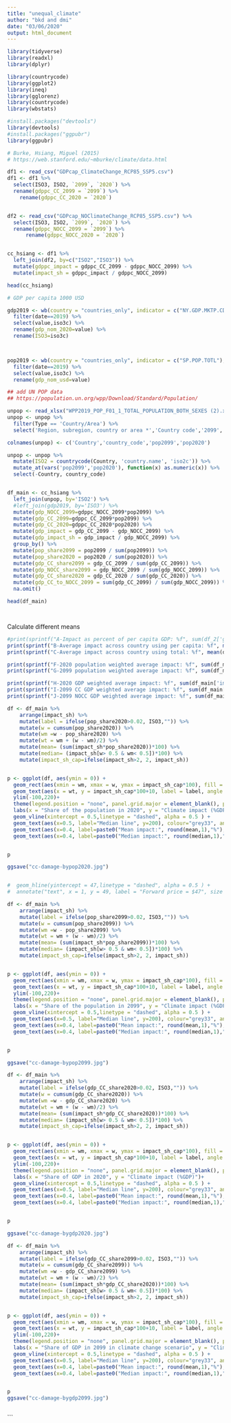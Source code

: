 ```yaml
---
title: "unequal_climate"
author: "bkd and dmi"
date: "03/06/2020"
output: html_document
---
```


```r
library(tidyverse)
library(readxl)
library(dplyr)

library(countrycode)
library(ggplot2)
library(ineq)
library(gglorenz)
library(countrycode)
library(wbstats)

#install.packages("devtools")
library(devtools)
#install.packages("ggpubr")
library(ggpubr)
```

```r
# Burke, Hsiang, Miguel (2015)
# https://web.stanford.edu/~mburke/climate/data.html

df1 <- read_csv("GDPcap_ClimateChange_RCP85_SSP5.csv")
df1 <- df1 %>%
  select(ISO3, ISO2, `2099`, `2020`) %>%
  rename(gdppc_CC_2099 = `2099`) %>% 
    rename(gdppc_CC_2020 = `2020`) 


df2 <- read_csv("GDPcap_NOClimateChange_RCP85_SSP5.csv") %>%
  select(ISO3, ISO2, `2099`, `2020`) %>%
  rename(gdppc_NOCC_2099 = `2099`) %>% 
      rename(gdppc_NOCC_2020 = `2020`) 


cc_hsiang <- df1 %>%
  left_join(df2, by=c("ISO2","ISO3")) %>%
  mutate(gdppc_impact = gdppc_CC_2099 - gdppc_NOCC_2099) %>%
  mutate(impact_sh = gdppc_impact / gdppc_NOCC_2099)

head(cc_hsiang)

# GDP per capita 1000 USD
```



```r



gdp2019 <- wb(country = "countries_only", indicator = c("NY.GDP.MKTP.CD"), mrv = 20, gapfill = TRUE) %>% 
  filter(date==2019) %>% 
  select(value,iso3c) %>% 
  rename(gdp_nom_2020=value) %>% 
  rename(ISO3=iso3c) 



pop2019 <- wb(country = "countries_only", indicator = c("SP.POP.TOTL"), mrv = 20, gapfill = TRUE) %>% 
  filter(date==2019) %>% 
  select(value,iso3c) %>% 
  rename(gdp_nom_usd=value) 

```

```r
## add UN POP data
## https://population.un.org/wpp/Download/Standard/Population/

unpop <- read_xlsx("WPP2019_POP_F01_1_TOTAL_POPULATION_BOTH_SEXES (2).xlsx", sheet="MEDIUM VARIANT", skip=16)
unpop <- unpop %>%
  filter(Type == 'Country/Area') %>%
  select('Region, subregion, country or area *','Country code','2099','2020')

colnames(unpop) <- c('Country','country_code','pop2099','pop2020')

unpop <- unpop %>%
  mutate(ISO2 = countrycode(Country, 'country.name', 'iso2c')) %>% 
  mutate_at(vars('pop2099','pop2020'), function(x) as.numeric(x)) %>%
  select(-Country, country_code)



```

```r



df_main <- cc_hsiang %>%
  left_join(unpop, by='ISO2') %>%
  #left_join(gdp2019, by='ISO3') %>%
  mutate(gdp_NOCC_2099=gdppc_NOCC_2099*pop2099) %>% 
  mutate(gdp_CC_2099=gdppc_CC_2099*pop2099) %>% 
  mutate(gdp_CC_2020=gdppc_CC_2020*pop2020) %>% 
  mutate(gdp_impact = gdp_CC_2099 - gdp_NOCC_2099) %>%
  mutate(gdp_impact_sh = gdp_impact / gdp_NOCC_2099) %>%
  group_by() %>%
  mutate(pop_share2099 = pop2099 / sum(pop2099)) %>%
  mutate(pop_share2020 = pop2020 / sum(pop2020)) %>%
  mutate(gdp_CC_share2099 = gdp_CC_2099 / sum(gdp_CC_2099)) %>%
  mutate(gdp_NOCC_share2099 = gdp_NOCC_2099 / sum(gdp_NOCC_2099)) %>%
  mutate(gdp_CC_share2020 = gdp_CC_2020 / sum(gdp_CC_2020)) %>%
  mutate(gdp_CC_to_NOCC_2099 = sum(gdp_CC_2099) / sum(gdp_NOCC_2099)) %>%
  na.omit()

head(df_main)




```

Calculate different means

```r

#print(sprintf("A-Impact as percent of per capita GDP: %f", sum(df_2['gdppc_impact']) / sum(df_2['nochange2099'])))
print(sprintf("B-Average impact across country using per capita: %f", mean(df_main$impact_sh)))
print(sprintf("C-Average impact across country using total: %f", mean(df_main$gdp_impact_sh)))

print(sprintf("F-2020 population weighted average impact: %f", sum(df_main['impact_sh'] * df_main['pop_share2020'])))
print(sprintf("G-2099 population weighted average impact: %f", sum(df_main['impact_sh'] * df_main['pop_share2099'])))

print(sprintf("H-2020 GDP weighted average impact: %f", sum(df_main['impact_sh'] * df_main['gdp_CC_share2020'])))
print(sprintf("I-2099 CC GDP weighted average impact: %f", sum(df_main['impact_sh'] * df_main['gdp_CC_share2099'])))
print(sprintf("J-2099 NOCC GDP weighted average impact: %f", sum(df_main['impact_sh'] * df_main['gdp_NOCC_share2099'])))


```

```r

df <- df_main %>% 
    arrange(impact_sh) %>% 
    mutate(label = ifelse(pop_share2020>0.02, ISO3,"")) %>% 
    mutate(w = cumsum(pop_share2020)) %>% 
    mutate(wm =w - pop_share2020) %>% 
    mutate(wt = wm + (w - wm)/2) %>% 
    mutate(mean= (sum(impact_sh*pop_share2020))*100) %>% 
    mutate(median= (impact_sh[w> 0.5 & wm< 0.5])*100) %>% 
    mutate(impact_sh_cap=ifelse(impact_sh>2, 2, impact_sh))


p <- ggplot(df, aes(ymin = 0)) +
  geom_rect(aes(xmin = wm, xmax = w, ymax = impact_sh_cap*100), fill = "white", colour = "black") +
  geom_text(aes(x = wt, y = impact_sh_cap*100+10, label = label, angle = 90 ), size = 3, hjust = 0) +
  ylim(-100,220)+
  theme(legend.position = "none", panel.grid.major = element_blank(), panel.grid.minor = element_blank()) +
  labs(x = "Share of the population in 2020", y = "Climate impact (%GDP)")+
  geom_vline(xintercept = 0.5,linetype = "dashed", alpha = 0.5 ) +
  geom_text(aes(x=0.5, label="Median line", y=200), colour="grey33", angle=90, vjust = 1.2, size=3)+  
  geom_text(aes(x=0.4, label=paste0("Mean impact:", round(mean,1),"%"), y=100), colour="grey33",  vjust = 1.2, size=3)+
  geom_text(aes(x=0.4, label=paste0("Median impact:", round(median,1),"%"), y=120), colour="grey33",  vjust = 1.2, size=3)  


p

ggsave("cc-damage-bypop2020.jpg")


#  geom_hline(yintercept = 47,linetype = "dashed", alpha = 0.5 ) +
#  annotate("text", x = 1, y = 49, label = "Forward price = $47", size = 4, hjust = 0, colour = )+

```
```r

df <- df_main %>% 
    arrange(impact_sh) %>% 
    mutate(label = ifelse(pop_share2099>0.02, ISO3,"")) %>% 
    mutate(w = cumsum(pop_share2099)) %>% 
    mutate(wm =w - pop_share2099) %>% 
    mutate(wt = wm + (w - wm)/2) %>% 
    mutate(mean= (sum(impact_sh*pop_share2099))*100) %>% 
    mutate(median= (impact_sh[w> 0.5 & wm< 0.5])*100) %>% 
    mutate(impact_sh_cap=ifelse(impact_sh>2, 2, impact_sh))


p <- ggplot(df, aes(ymin = 0)) +
  geom_rect(aes(xmin = wm, xmax = w, ymax = impact_sh_cap*100), fill = "white", colour = "black") +
  geom_text(aes(x = wt, y = impact_sh_cap*100+10, label = label, angle = 90 ), size = 3, hjust = 0) +
  ylim(-100,220)+
  theme(legend.position = "none", panel.grid.major = element_blank(), panel.grid.minor = element_blank()) +
  labs(x = "Share of the population in 2099", y = "Climate impact (%GDP)")+
  geom_vline(xintercept = 0.5,linetype = "dashed", alpha = 0.5 ) +
  geom_text(aes(x=0.5, label="Median line", y=200), colour="grey33", angle=90, vjust = 1.2, size=3)+  
  geom_text(aes(x=0.4, label=paste0("Mean impact:", round(mean,1),"%"), y=100), colour="grey33",  vjust = 1.2, size=3)+
  geom_text(aes(x=0.4, label=paste0("Median impact:", round(median,1),"%"), y=120), colour="grey33",  vjust = 1.2, size=3)  


p

ggsave("cc-damage-bypop2099.jpg")

```

```r

df <- df_main %>% 
    arrange(impact_sh) %>% 
    mutate(label = ifelse(gdp_CC_share2020>0.02, ISO3,"")) %>% 
    mutate(w = cumsum(gdp_CC_share2020)) %>% 
    mutate(wm =w - gdp_CC_share2020) %>% 
    mutate(wt = wm + (w - wm)/2) %>% 
    mutate(mean= (sum(impact_sh*gdp_CC_share2020))*100) %>% 
    mutate(median= (impact_sh[w> 0.5 & wm< 0.5])*100) %>% 
    mutate(impact_sh_cap=ifelse(impact_sh>2, 2, impact_sh))


p <- ggplot(df, aes(ymin = 0)) +
  geom_rect(aes(xmin = wm, xmax = w, ymax = impact_sh_cap*100), fill = "white", colour = "black") +
  geom_text(aes(x = wt, y = impact_sh_cap*100+10, label = label, angle = 90 ), size = 3, hjust = 0) +
  ylim(-100,220)+
  theme(legend.position = "none", panel.grid.major = element_blank(), panel.grid.minor = element_blank()) +
  labs(x = "Share of GDP in 2020", y = "Climate impact (%GDP)")+
  geom_vline(xintercept = 0.5,linetype = "dashed", alpha = 0.5 ) +
  geom_text(aes(x=0.5, label="Median line", y=200), colour="grey33", angle=90, vjust = 1.2, size=3)+  
  geom_text(aes(x=0.4, label=paste0("Mean impact:", round(mean,1),"%"), y=100), colour="grey33",  vjust = 1.2, size=3)+
  geom_text(aes(x=0.4, label=paste0("Median impact:", round(median,1),"%"), y=120), colour="grey33",  vjust = 1.2, size=3)  


p

ggsave("cc-damage-bygdp2020.jpg")


```
```r



df <- df_main %>% 
    arrange(impact_sh) %>% 
    mutate(label = ifelse(gdp_CC_share2099>0.02, ISO3,"")) %>% 
    mutate(w = cumsum(gdp_CC_share2099)) %>% 
    mutate(wm =w - gdp_CC_share2099) %>% 
    mutate(wt = wm + (w - wm)/2) %>% 
    mutate(mean= (sum(impact_sh*gdp_CC_share2020))*100) %>% 
    mutate(median= (impact_sh[w> 0.5 & wm< 0.5])*100) %>% 
    mutate(impact_sh_cap=ifelse(impact_sh>2, 2, impact_sh))


p <- ggplot(df, aes(ymin = 0)) +
  geom_rect(aes(xmin = wm, xmax = w, ymax = impact_sh_cap*100), fill = "white", colour = "black") +
  geom_text(aes(x = wt, y = impact_sh_cap*100+10, label = label, angle = 90 ), size = 3, hjust = 0) +
  ylim(-100,220)+
  theme(legend.position = "none", panel.grid.major = element_blank(), panel.grid.minor = element_blank()) +
  labs(x = "Share of GDP in 2099 in climate change scenario", y = "Climate impact (%GDP)")+
  geom_vline(xintercept = 0.5,linetype = "dashed", alpha = 0.5 ) +
  geom_text(aes(x=0.5, label="Median line", y=200), colour="grey33", angle=90, vjust = 1.2, size=3)+  
  geom_text(aes(x=0.4, label=paste0("Mean impact:", round(mean,1),"%"), y=100), colour="grey33",  vjust = 1.2, size=3)+
  geom_text(aes(x=0.4, label=paste0("Median impact:", round(median,1),"%"), y=120), colour="grey33",  vjust = 1.2, size=3)  


p
ggsave("cc-damage-bygdp2099.jpg")



```

```

